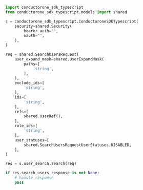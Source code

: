 ```python Search.py
import conductorone_sdk_typescript
from conductorone_sdk_typescript.models import shared

s = conductorone_sdk_typescript.ConductoroneSDKTypescript(
    security=shared.Security(
        bearer_auth="",
        oauth="",
    ),
)

req = shared.SearchUsersRequest(
    user_expand_mask=shared.UserExpandMask(
        paths=[
            'string',
        ],
    ),
    exclude_ids=[
        'string',
    ],
    ids=[
        'string',
    ],
    refs=[
        shared.UserRef(),
    ],
    role_ids=[
        'string',
    ],
    user_statuses=[
        shared.SearchUsersRequestUserStatuses.DISABLED,
    ],
)

res = s.user_search.search(req)

if res.search_users_response is not None:
    # handle response
    pass
```
